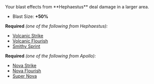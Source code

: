 
<Boon>
Your blast effects from **Hephaestus** deal damage in a larger area.

- Blast Size: **+50%**

</Boon>

**Required** _(one of the following from Hephaestus):_

- [Volcanic Strike](/boons/hephaestus#volcanic-strike)
- [Volcanic Flourish](/boons/hephaestus#volcanic-flourish)
- [Smithy Sprint](/boons/hephaestus#smithy-sprint)

**Required** _(one of the following from Apollo):_

- [Nova Strike](/boons/apollo#nova-strike)
- [Nova Flourish](/boons/apollo#nova-flourish)
- [Super Nova](/boons/apollo#super-nova)
